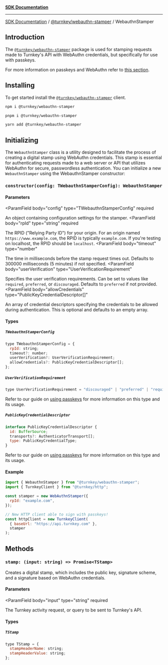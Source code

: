 [**SDK Documentation**](../../../README.mdx)

***

[SDK Documentation](../../../packages.mdx) / [@turnkey/webauthn-stamper](../README.mdx) / WebauthnStamper

## Introduction

The [`@turnkey/webauthn-stamper`](https://www.npmjs.com/package/@turnkey/webauthn-stamper) package is used for stamping requests made to Turnkey's API with WebAuthn credentials, but specifically for use with passkeys.

For more information on passkeys and WebAuthn refer to [this section](/authentication/passkeys/introduction).

## Installing

To get started install the [`@turnkey/webauthn-stamper`](https://www.npmjs.com/package/@turnkey/webauthn-stamper) client.

<CodeGroup>

```bash npm
npm i @turnkey/webauthn-stamper
```

```bash pnpm
pnpm i @turnkey/webauthn-stamper
```

```bash yarn
yarn add @turnkey/webauthn-stamper
```

</CodeGroup>

## Initializing

The `WebauthnStamper` class is a utility designed to facilitate the process of creating a digital stamp using WebAuthn credentials. This stamp is essential for authenticating requests made to a web server or API that utilizes WebAuthn for secure, passwordless authentication. You can initialize a new `WebauthnStamper` using the WebauthnStamper constructor:

### `constructor(config: TWebauthnStamperConfig): WebauthnStamper`

#### Parameters

<ParamField
body="config"
type="TWebauthnStamperConfig"
required

>

An object containing configuration settings for the stamper.
</ParamField>
<ParamField
body="rpId"
type="string"
required

>

The RPID ("Relying Party ID") for your origin. For an origin named `https://www.example.com`, the RPID is typically `example.com`. If you're testing on localhost, the RPID should be `localhost`.
</ParamField>
<ParamField
body="timeout"
type="number"

>

The time in milliseconds before the stamp request times out. Defaults to 300000 milliseconds (5 minutes) if not specified.
</ParamField>
<ParamField
body="userVerification"
type="UserVerificationRequirement"

>

Specifies the user verification requirements. Can be set to values like `required`, `preferred`, or `discouraged`. Defaults to `preferred` if not provided.
</ParamField>
<ParamField
body="allowCredentials"
type="PublicKeyCredentialDescriptor[]"

>

An array of credential descriptors specifying the credentials to be allowed during authentication. This is optional and defaults to an empty array.
</ParamField>

#### Types

##### `TWebauthnStamperConfig`

```js
type TWebauthnStamperConfig = {
  rpId: string;
  timeout?: number;
  userVerification?: UserVerificationRequirement;
  allowCredentials?: PublicKeyCredentialDescriptor[];
};
```

##### `UserVerificationRequirement`

```js
type UserVerificationRequirement = "discouraged" | "preferred" | "required";
```

Refer to our guide on [using passkeys](/authentication/passkeys/options#userverification) for more information on this type and its usage.

##### `PublicKeyCredentialDescriptor`

```js
interface PublicKeyCredentialDescriptor {
  id: BufferSource;
  transports?: AuthenticatorTransport[];
  type: PublicKeyCredentialType;
}
```

Refer to our guide on [using passkeys](/authentication/passkeys/options#allowcredentials) for more information on this type and its usage.

#### Example

```js
import { WebauthnStamper } from "@turnkey/webauthn-stamper";
import { TurnkeyClient } from "@turnkey/http";

const stamper = new WebAuthnStamper({
  rpId: "example.com",
});

// New HTTP client able to sign with passkeys!
const httpClient = new TurnkeyClient(
  { baseUrl: "https://api.turnkey.com" },
  stamper
);
```

## Methods

### `stamp: (input: string) => Promise<TStamp>`

Creates a digital stamp, which includes the public key, signature scheme, and a signature based on WebAuthn credentials.

#### Parameters

<ParamField
body="input"
type="string"
required

>

The Turnkey activity request, or query to be sent to Turnkey's API.
</ParamField>

#### Types

##### `TStamp`

```js
type TStamp = {
  stampHeaderName: string;
  stampHeaderValue: string;
};
```
